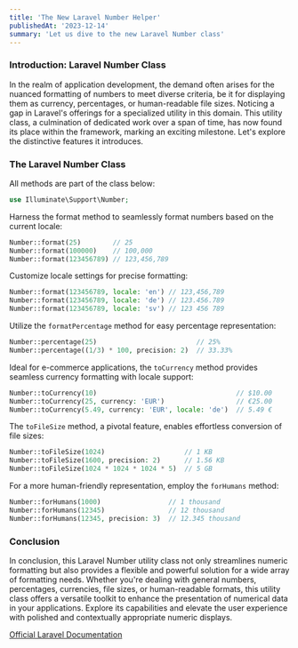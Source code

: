 ```yaml
---
title: 'The New Laravel Number Helper'
publishedAt: '2023-12-14'
summary: 'Let us dive to the new Laravel Number class'
---
```


### Introduction: Laravel Number Class

In the realm of application development, the demand often arises for the nuanced formatting of numbers
to meet diverse criteria, be it for displaying them as currency, percentages, or human-readable file sizes.
Noticing a gap in Laravel's offerings for a specialized utility in this domain. This utility class, a culmination
of dedicated work over a span of time, has now found its place within the framework, marking an
exciting milestone. Let's explore the distinctive features it introduces.

### The Laravel Number Class

All methods are part of the class below:

```php
use Illuminate\Support\Number;
```

Harness the format method to seamlessly format numbers based on the current locale:

```php
Number::format(25)        // 25
Number::format(100000)    // 100,000
Number::format(123456789) // 123,456,789
```

Customize locale settings for precise formatting:

```php
Number::format(123456789, locale: 'en') // 123,456,789
Number::format(123456789, locale: 'de') // 123.456.789
Number::format(123456789, locale: 'sv') // 123 456 789
```

Utilize the `formatPercentage` method for easy percentage representation:

```php
Number::percentage(25)                         // 25%
Number::percentage((1/3) * 100, precision: 2)  // 33.33%
```

Ideal for e-commerce applications, the `toCurrency` method provides seamless currency formatting with locale support:

```php
Number::toCurrency(10)                                   // $10.00
Number::toCurrency(25, currency: 'EUR')                  // €25.00
Number::toCurrency(5.49, currency: 'EUR', locale: 'de')  // 5.49 €
```

The `toFileSize` method, a pivotal feature, enables effortless conversion of file sizes:

```php
Number::toFileSize(1024)                    // 1 KB
Number::toFileSize(1600, precision: 2)      // 1.56 KB
Number::toFileSize(1024 * 1024 * 1024 * 5)  // 5 GB
```

For a more human-friendly representation, employ the `forHumans` method:

```php
Number::forHumans(1000)                 // 1 thousand
Number::forHumans(12345)                // 12 thousand
Number::forHumans(12345, precision: 3)  // 12.345 thousand
```

### Conclusion

In conclusion, this Laravel Number utility class not only streamlines numeric formatting but also
provides a flexible and powerful solution for a wide array of formatting needs. Whether you're
dealing with general numbers, percentages, currencies, file sizes, or human-readable formats,
this utility class offers a versatile toolkit to enhance the presentation of numerical data in
your applications. Explore its capabilities and elevate the user experience with polished and
contextually appropriate numeric displays.

[Official Laravel Documentation](https://laravel.com/docs/10.x/helpers#numbers)